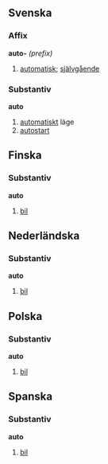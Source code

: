 {{se även|Auto|autó}}

==Svenska==
===Affix===
{{affix|sv}}
'''auto-''' ''(prefix)''
#[[automatisk]]; [[självgående]]
#:{{sammansättningar|[[autoläge]]}}

===Substantiv===
{{subst|sv}}
'''auto'''
#[[automatisk]]t läge
#[[autostart]]
:{{avgränsare}}
:{{besläktade ord|[[automatisk]]}}

==Finska==
===Substantiv===
{{fi-subst-valo|aut}}
'''auto'''
#{{tagg|kat=fordon|språk=fi}} [[bil]]
#:{{sammansättningar|[[autotehdas]], [[autourheilu]], [[henkilöauto]], [[hybridiauto]], [[jäätelöauto]], [[kirjastoauto]], [[maastoauto]], [[maitoauto]], [[pakettiauto]], [[poliisiauto]], [[sähköauto]]}}

==Nederländska==
===Substantiv===
{{nl-subst|auto|auto's}}
'''auto''' {{m}}
#{{tagg|kat=fordon|språk=nl}} [[bil]]
#:{{sammansättningar|[[auto-ongeval]], [[auto-ongeluk]]}}

==Polska==
===Substantiv===
{{subst|pl}}
'''auto'''
#{{tagg|kat=fordon|språk=pl}} [[bil]]

==Spanska==
===Substantiv===
{{subst|es}}
'''auto''' {{m}}
#{{tagg|kat=fordon|språk=es}} [[bil]]
#:{{etymologi|Avkortning av ''[[automóvil]]'', av {{härledning|es|grc|αὐτός|själv}}.}}
#:{{synonymer|[[automóvil]], [[carro]] ''(Latinamerika)'', [[coche]]}}

